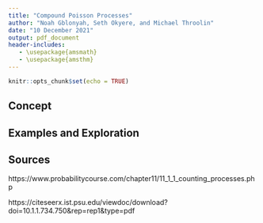 ```yaml
---
title: "Compound Poisson Processes"
author: "Noah Gblonyah, Seth Okyere, and Michael Throolin"
date: "10 December 2021"
output: pdf_document
header-includes:
   - \usepackage{amsmath}
   - \usepackage{amsthm}
---
```

\newtheorem*{theorem}{Theorem}
\newtheorem*{definition}{Definition}
\newtheorem*{example}{Example}

```r
knitr::opts_chunk$set(echo = TRUE)
```

## Concept

\begin{definition}[Counting Processes]
A random process $\{N(t), t \in [0,\infty) \}$ is a counting process if,
\begin{enumerate}
\item $N(0) = 0$.
\item $N(t) \in \{0,1,2,3,4,...\}$ and is non-decreasing.
\end{enumerate}
\end{definition}

\begin{definition}[Poisson Processes]
A random process $N(t)$ is a poisson process with rate $\lambda$ if,
\begin{enumerate}
\item $N(t)$ has independent increments. That is the set $N(t_j+s_j)-N(t_j) ,~ j \in \{0,1,2,...,n\}$ is independent for each non-overlapping increment $(t_j, t_j+s_j]$.
\item For all $ t \geq 0$ and $h >0$ ,  $N(t+h) -N(t)  \sim POIS(\Lambda)$ where $\Lambda = \int_t^{t+h} \lambda (z) dz$.
\end{enumerate}
\end{definition}

\begin{definition}[Compound Poisson Process]
A compound poisson process S(t) is defined as follows:
\begin{enumerate}
\item For $t>0, S(t) = \sum_{i=1}^{N(t)} X_i$, where $N(t)$ is a poisson process with rate function $\lambda$,
\item All random variables $X_i$ and $\{N(t), t>0 \}$ are independent and identically distributed,
\item $N(t) =0 \implies S(0) = 0$.
\end{enumerate}
\end{definition}

## Examples and Exploration

## Sources
https://www.probabilitycourse.com/chapter11/11_1_1_counting_processes.php

https://citeseerx.ist.psu.edu/viewdoc/download?doi=10.1.1.734.750&rep=rep1&type=pdf
